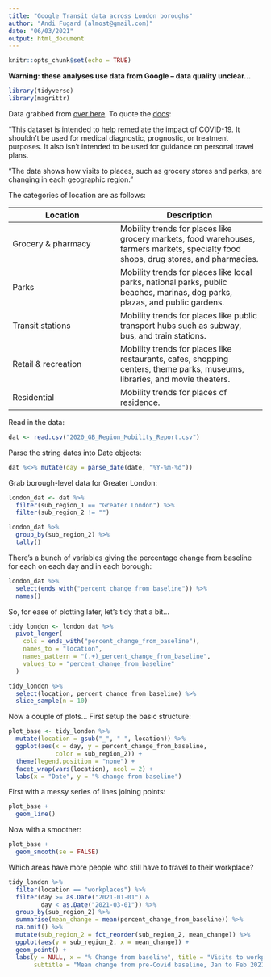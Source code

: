 ```yaml
---
title: "Google Transit data across London boroughs"
author: "Andi Fugard (almost@gmail.com)"
date: "06/03/2021"
output: html_document
---
```


```r
knitr::opts_chunk$set(echo = TRUE)
```

**Warning: these analyses use data from Google -- data quality unclear...**


```r
library(tidyverse)
library(magrittr)
```

Data grabbed from [over here](https://www.google.com/covid19/mobility/). To quote the [docs](https://www.google.com/covid19/mobility/data_documentation.html?hl=en):

"This dataset is intended to help remediate the impact of COVID-19. It shouldn’t be used for medical diagnostic, prognostic, or treatment purposes. It also isn’t intended to be used for guidance on personal travel plans.

"The data shows how visits to places, such as grocery stores and parks, are changing in each geographic region."

The categories of location are as follows:

| Location | Description |
| -------- | ----------- |
| Grocery & pharmacy | Mobility trends for places like grocery markets, food warehouses, farmers markets, specialty food shops, drug stores, and pharmacies. |
|Parks | Mobility trends for places like local parks, national parks, public beaches, marinas, dog parks, plazas, and public gardens. |
|Transit stations | Mobility trends for places like public transport hubs such as subway, bus, and train stations. |
| Retail & recreation | Mobility trends for places like restaurants, cafes, shopping centers, theme parks, museums, libraries, and movie theaters. |
| Residential | Mobility trends for places of residence. |

Read in the data:

```r
dat <- read.csv("2020_GB_Region_Mobility_Report.csv")
```

Parse the string dates into Date objects: 

```r
dat %<>% mutate(day = parse_date(date, "%Y-%m-%d"))
```

Grab borough-level data for Greater London:

```r
london_dat <- dat %>%
  filter(sub_region_1 == "Greater London") %>%
  filter(sub_region_2 != "")
```


```r
london_dat %>%
  group_by(sub_region_2) %>%
  tally()
```

There's a bunch of variables giving the percentage change from baseline for each on each day and in each borough:

```r
london_dat %>%
  select(ends_with("percent_change_from_baseline")) %>%
  names()
```

So, for ease of plotting later, let's tidy that a bit...

```r
tidy_london <- london_dat %>%
  pivot_longer(
    cols = ends_with("percent_change_from_baseline"),
    names_to = "location",
    names_pattern = "(.+)_percent_change_from_baseline",
    values_to = "percent_change_from_baseline"
  )
```

```r
tidy_london %>%
  select(location, percent_change_from_baseline) %>%
  slice_sample(n = 10)
```


Now a couple of plots... First setup the basic structure:

```r
plot_base <- tidy_london %>%
  mutate(location = gsub("_", " ", location)) %>%
  ggplot(aes(x = day, y = percent_change_from_baseline,
             color = sub_region_2)) +
  theme(legend.position = "none") +
  facet_wrap(vars(location), ncol = 2) +
  labs(x = "Date", y = "% change from baseline")
```

First with a messy series of lines joining points:

```r
plot_base +
  geom_line()
```

Now with a smoother:

```r
plot_base +
  geom_smooth(se = FALSE)
```

Which areas have more people who still have to travel to their workplace?

```r
tidy_london %>%
  filter(location == "workplaces") %>%
  filter(day >= as.Date("2021-01-01") &
         day < as.Date("2021-03-01")) %>%
  group_by(sub_region_2) %>%
  summarise(mean_change = mean(percent_change_from_baseline)) %>%
  na.omit() %>%
  mutate(sub_region_2 = fct_reorder(sub_region_2, mean_change)) %>%
  ggplot(aes(y = sub_region_2, x = mean_change)) +
  geom_point() +
  labs(y = NULL, x = "% Change from baseline", title = "Visits to workplaces",
       subtitle = "Mean change from pre-Covid baseline, Jan to Feb 2021")
```

